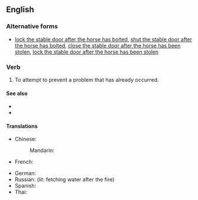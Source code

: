 ==English==

===Alternative forms===
* [[lock the stable door after the horse has bolted]], [[shut the stable door after the horse has bolted]], [[close the stable door after the horse has been stolen]], [[lock the stable door after the horse has been stolen]]

===Verb===
{{head|en|verb}}

# {{lb|en|idiomatic}} To attempt to prevent a problem that has already occurred.

====See also====
* {{l|en|that ship has sailed}}
* {{l|en|too little, too late}}

====Translations====
{{trans-top}}
* Chinese:
*: Mandarin: {{t+|cmn|亡羊補牢}}
* French: {{t-needed|fr}}
{{trans-mid}}
* German: {{t-needed|de}}
* Russian: {{t|ru|после пожара да за водой}} (lit: fetching water after the fire)
* Spanish: {{t-needed|es}}
* Thai: {{t|th|วัวหายล้อมคอก}}
{{trans-bottom}}